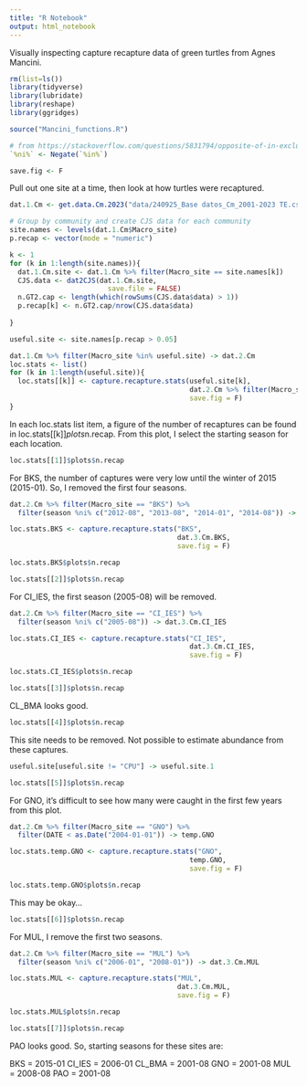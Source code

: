 ```yaml
---
title: "R Notebook"
output: html_notebook
---
```


Visually inspecting capture recapture data of green turtles from Agnes Mancini.

```r
rm(list=ls())
library(tidyverse)
library(lubridate)
library(reshape)
library(ggridges)

source("Mancini_functions.R")

# from https://stackoverflow.com/questions/5831794/opposite-of-in-exclude-rows-with-values-specified-in-a-vector
`%ni%` <- Negate(`%in%`)

save.fig <- F
```

Pull out one site at a time, then look at how turtles were recaptured. 

```r

dat.1.Cm <- get.data.Cm.2023("data/240925_Base datos_Cm_2001-2023 TE.csv")

# Group by community and create CJS data for each community
site.names <- levels(dat.1.Cm$Macro_site)
p.recap <- vector(mode = "numeric")

k <- 1
for (k in 1:length(site.names)){
  dat.1.Cm.site <- dat.1.Cm %>% filter(Macro_site == site.names[k])
  CJS.data <- dat2CJS(dat.1.Cm.site, 
                        save.file = FALSE)
  n.GT2.cap <- length(which(rowSums(CJS.data$data) > 1))
  p.recap[k] <- n.GT2.cap/nrow(CJS.data$data)
    
}

useful.site <- site.names[p.recap > 0.05]

dat.1.Cm %>% filter(Macro_site %in% useful.site) -> dat.2.Cm
loc.stats <- list()
for (k in 1:length(useful.site)){
  loc.stats[[k]] <- capture.recapture.stats(useful.site[k],
                                            dat.2.Cm %>% filter(Macro_site == useful.site[k]),
                                            save.fig = F)
}

```

In each loc.stats list item, a figure of the number of recaptures can be found in loc.stats[[k]]$plots$n.recap. From this plot, I select the starting season for each location. 


```r
loc.stats[[1]]$plots$n.recap


```

For BKS, the number of captures were very low until the winter of 2015 (2015-01). So, I removed the first four seasons.

```r
dat.2.Cm %>% filter(Macro_site == "BKS") %>%
  filter(season %ni% c("2012-08", "2013-08", "2014-01", "2014-08")) -> dat.3.Cm.BKS

loc.stats.BKS <- capture.recapture.stats("BKS",
                                         dat.3.Cm.BKS,
                                         save.fig = F)

loc.stats.BKS$plots$n.recap
```


```r
loc.stats[[2]]$plots$n.recap

```

For CI_IES, the first season (2005-08) will be removed.

```r

dat.2.Cm %>% filter(Macro_site == "CI_IES") %>%
  filter(season %ni% c("2005-08")) -> dat.3.Cm.CI_IES

loc.stats.CI_IES <- capture.recapture.stats("CI_IES",
                                            dat.3.Cm.CI_IES,
                                            save.fig = F)

loc.stats.CI_IES$plots$n.recap


```


```r
loc.stats[[3]]$plots$n.recap


```

CL_BMA looks good. 

```r
loc.stats[[4]]$plots$n.recap


```

This site needs to be removed. Not possible to estimate abundance from these captures. 

```r
useful.site[useful.site != "CPU"] -> useful.site.1 
```


```r
loc.stats[[5]]$plots$n.recap


```

For GNO, it's difficult to see how many were caught in the first few years from 
this plot.

```r

dat.2.Cm %>% filter(Macro_site == "GNO") %>%
  filter(DATE < as.Date("2004-01-01")) -> temp.GNO

loc.stats.temp.GNO <- capture.recapture.stats("GNO",
                                            temp.GNO,
                                            save.fig = F)

loc.stats.temp.GNO$plots$n.recap

```

This may be okay... 



```r
loc.stats[[6]]$plots$n.recap


```

For MUL, I remove the first two seasons.

```r

dat.2.Cm %>% filter(Macro_site == "MUL") %>%
  filter(season %ni% c("2006-01", "2008-01")) -> dat.3.Cm.MUL

loc.stats.MUL <- capture.recapture.stats("MUL",
                                         dat.3.Cm.MUL,
                                         save.fig = F)

loc.stats.MUL$plots$n.recap


```


```r
loc.stats[[7]]$plots$n.recap


```


PAO looks good. So, starting seasons for these sites are:

BKS = 2015-01
CI_IES = 2006-01
CL_BMA = 2001-08
GNO = 2001-08
MUL = 2008-08
PAO = 2001-08




